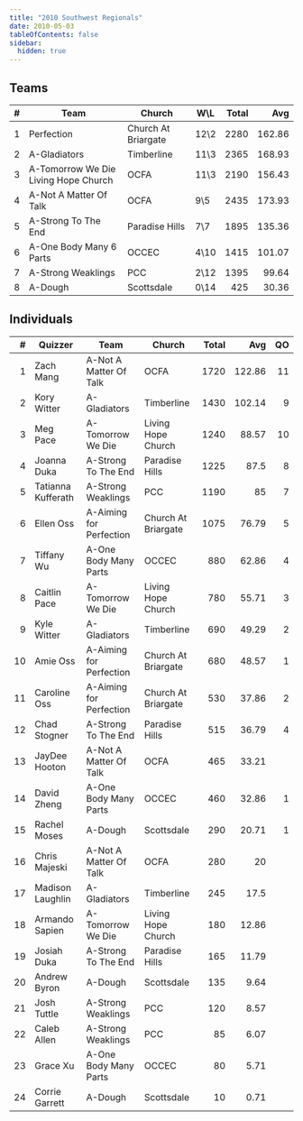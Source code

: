 ```yaml
---
title: "2010 Southwest Regionals"
date: 2010-05-03
tableOfContents: false
sidebar:
  hidden: true
---
```


## Teams

|    # | Team                                 | Church              | W\L  | Total |    Avg |
| ---: | ------------------------------------ | ------------------- | ---- | ----: | -----: |
|    1 | Perfection                           | Church At Briargate | 12\2 |  2280 | 162.86 |
|    2 | A-Gladiators                         | Timberline          | 11\3 |  2365 | 168.93 |
|    3 | A-Tomorrow We Die Living Hope Church | OCFA                | 11\3 |  2190 | 156.43 |
|    4 | A-Not A Matter Of Talk               | OCFA                | 9\5  |  2435 | 173.93 |
|    5 | A-Strong To The End                  | Paradise Hills      | 7\7  |  1895 | 135.36 |
|    6 | A-One Body Many 6 Parts              | OCCEC               | 4\10 |  1415 | 101.07 |
|    7 | A-Strong Weaklings                   | PCC                 | 2\12 |  1395 |  99.64 |
|    8 | A-Dough                              | Scottsdale          | 0\14 |   425 |  30.36 |

## Individuals

|    # | Quizzer            | Team                    | Church              | Total |    Avg |   QO |
| ---: | ------------------ | ----------------------- | ------------------- | ----: | -----: | ---: |
|    1 | Zach Mang          | A-Not A Matter Of Talk  | OCFA                |  1720 | 122.86 |   11 |
|    2 | Kory Witter        | A-Gladiators            | Timberline          |  1430 | 102.14 |    9 |
|    3 | Meg Pace           | A-Tomorrow We Die       | Living Hope Church  |  1240 |  88.57 |   10 |
|    4 | Joanna Duka        | A-Strong To The End     | Paradise Hills      |  1225 |   87.5 |    8 |
|    5 | Tatianna Kufferath | A-Strong Weaklings      | PCC                 |  1190 |     85 |    7 |
|    6 | Ellen Oss          | A-Aiming for Perfection | Church At Briargate |  1075 |  76.79 |    5 |
|    7 | Tiffany Wu         | A-One Body Many Parts   | OCCEC               |   880 |  62.86 |    4 |
|    8 | Caitlin Pace       | A-Tomorrow We Die       | Living Hope Church  |   780 |  55.71 |    3 |
|    9 | Kyle Witter        | A-Gladiators            | Timberline          |   690 |  49.29 |    2 |
|   10 | Amie Oss           | A-Aiming for Perfection | Church At Briargate |   680 |  48.57 |    1 |
|   11 | Caroline Oss       | A-Aiming for Perfection | Church At Briargate |   530 |  37.86 |    2 |
|   12 | Chad Stogner       | A-Strong To The End     | Paradise Hills      |   515 |  36.79 |    4 |
|   13 | JayDee Hooton      | A-Not A Matter Of Talk  | OCFA                |   465 |  33.21 |      |
|   14 | David Zheng        | A-One Body Many Parts   | OCCEC               |   460 |  32.86 |    1 |
|   15 | Rachel Moses       | A-Dough                 | Scottsdale          |   290 |  20.71 |    1 |
|   16 | Chris Majeski      | A-Not A Matter Of Talk  | OCFA                |   280 |     20 |      |
|   17 | Madison Laughlin   | A-Gladiators            | Timberline          |   245 |   17.5 |      |
|   18 | Armando Sapien     | A-Tomorrow We Die       | Living Hope Church  |   180 |  12.86 |      |
|   19 | Josiah Duka        | A-Strong To The End     | Paradise Hills      |   165 |  11.79 |      |
|   20 | Andrew Byron       | A-Dough                 | Scottsdale          |   135 |   9.64 |      |
|   21 | Josh Tuttle        | A-Strong Weaklings      | PCC                 |   120 |   8.57 |      |
|   22 | Caleb Allen        | A-Strong Weaklings      | PCC                 |    85 |   6.07 |      |
|   23 | Grace Xu           | A-One Body Many Parts   | OCCEC               |    80 |   5.71 |      |
|   24 | Corrie Garrett     | A-Dough                 | Scottsdale          |    10 |   0.71 |      |
